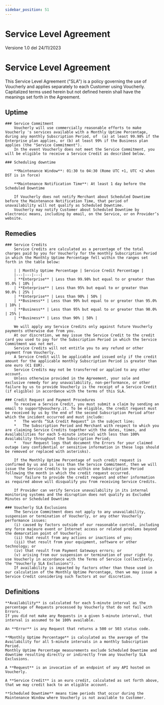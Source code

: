 ```yaml
---
sidebar_position: 51
---
```


# Service Level Agreement

Versione 1.0 del 24/11/2023

Service Level Agreement
================================================================================================

This Service Level Agreement ("SLA") is a policy governing the use of Voucherly and applies separately to each Customer using Voucherly. 
Capitalized terms used herein but not defined herein shall have the meanings set forth in the Agreement.


## Uptime

    ### Service Commitment
        Voucherly will use commercially reasonable efforts to make Voucherly 's services available with a Monthly Uptime Percentage, during any monthly Subscription Period, of  (a) at least 99.98% if the Enterprise plan applies, or (b) at least 99% if the Business plan applies (the "Service Commitment").
        In the event Voucherly does not meet the Service Commitment, you will be eligible to receive a Service Credit as described below.

    ### Scheduling downtime

        **Maintenance Window**: 01:30 to 04:30 (Rome UTC +1, UTC +2 when DST is in force)

        **Maintenance Notification Time**: At least 1 day before the Scheduled Downtime

        If Voucherly does not notify Merchant about Scheduled Downtime before the Maintenance Notification Time, that period of unavailability will not qualify as Scheduled Downtime. 
        Voucherly may notify Customer about Scheduled Downtime by electronic means, including by email, on the Service, or on Provider’s website.

## Remedies

    ### Service Credits
        Service Credits are calculated as a percentage of the total charges paid by you for Voucherly for the monthly Subscription Period in which the Monthly Uptime Percentage fell within the ranges set forth in the table below:    

        | | Monthly Uptime Percentage | Service Credit Percentage |
        |---|---|---|
        | **Enterprise** | Less than 99.98% but equal to or greater than 95.0% | 10% |
        | **Enterprise** | Less than 95% but equal to or greater than 90.0% | 25% |
        | **Enterprise** | Less than 90% | 50% |
        | **Business** | Less than 99% but equal to or greater than 95.0% | 10% |
        | **Business** | Less than 95% but equal to or greater than 90.0% | 25% |
        | **Business** | Less than 90% | 50% |

        We will apply any Service Credits only against future Voucherly payments otherwise due from you. 
        At our discretion, we may issue the Service Credit to the credit card you used to pay for the Subscription Period in which the Service Commitment was not met. 
        Service Credits will not entitle you to any refund or other payment from Voucherly. 
        A Service Credit will be applicable and issued only if the credit amount for the applicable monthly Subscription Period is greater than one euro (€1 EUR). 
        Service Credits may not be transferred or applied to any other account. 
        Unless otherwise provided in the Agreement, your sole and exclusive remedy for any unavailability, non-performance, or other failure by us to provide Voucherly is the receipt of a Service Credit (if eligible) in accordance with the terms of this SLA.

    ### Credit Request and Payment Procedures
        To receive a Service Credit, you must submit a claim by sending an email to support@vouchery.it. To be eligible, the credit request must be received by us by the end of the second Subscription Period after which the incident occurred and must include:
        *   The words “SLA Credit Request” in the subject line;
        *   The Subscription Period and Merchant with respect to which you are claiming Service Credits together with the dates, times, and Availabilities for each 5-minute interval with less than 100% Availability throughout the Subscription Period;
        *   Your Request logs that document the Errors for your claimed outage (any confidential or sensitive information in these logs should be removed or replaced with asterisks).

        If the Monthly Uptime Percentage of such credit request is confirmed by us and is less than the Service Commitment, then we will issue the Service Credits to you within one Subscription Period following the month in which the credit request occurred. 
        Your failure to provide the credit request and other information as required above will disqualify you from receiving Service Credits.

        If Provider can verify Service unavailability in its internal monitoring systems and the disruption does not qualify as Excluded Minutes or Scheduled Downtime

    ### Voucherly SLA Exclusions
        The Service Commitment does not apply to any unavailability, suspension or termination of Voucherly, or any other Voucherly performance issues: 
        (i) caused by factors outside of our reasonable control, including any force majeure event or Internet access or related problems beyond the demarcation point of Voucherly;
        (ii) that result from any actions or inactions of you; 
        (iii) that result from your equipment, software or other technology; or 
        (iv) that result from Payment Gateways errors; or 
        (v) arising from our suspension or termination of your right to use Voucherly in accordance with the Terms of Service (collectively, the "Voucherly SLA Exclusions"). 
        If availability is impacted by factors other than those used in our calculation of the Monthly Uptime Percentage, then we may issue a Service Credit considering such factors at our discretion.


## Definitions
    **Availability** is calculated for each 5-minute interval as the percentage of Requests processed by Voucherly that do not fail with Errors. 
    If you did not make any Requests in a given 5-minute interval, that interval is assumed to be 100% available.

    An **Error** is any Request that returns a 500 or 503 status code.

    **Monthly Uptime Percentage** is calculated as the average of the Availability for all 5-minute intervals in a monthly Subscription Period. 
    Monthly Uptime Percentage measurements exclude Scheduled Downtime and downtime resulting directly or indirectly from any Voucherly SLA Exclusions.

    A **Request** is an invocation of an endpoint of any API hosted on Voucherly.

    A **Service Credit** is an euro credit, calculated as set forth above, that we may credit back to an eligible account.
    
    **Scheduled Downtime** means time periods that occur during the Maintenance Window where Voucherly is not available to Customer.